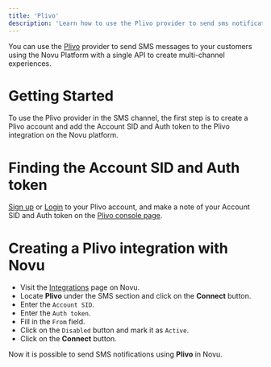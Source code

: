 ```yaml
---
title: 'Plivo'
description: 'Learn how to use the Plivo provider to send sms notifications using Novu'
---
```


You can use the [Plivo](https://www.plivo.com/) provider to send SMS messages to your customers using the Novu Platform with a single API to create multi-channel experiences.

# Getting Started

To use the Plivo provider in the SMS channel, the first step is to create a Plivo account and add the Account SID and Auth token to the Plivo integration on the Novu platform.

# Finding the Account SID and Auth token

[Sign up](https://console.plivo.com/accounts/register/) or [Login](https://console.plivo.com/accounts/login/) to your Plivo account, and make a note of your Account SID and Auth token on the [Plivo console page](https://console.plivo.com/dashboard/).

# Creating a Plivo integration with Novu

- Visit the [Integrations](https://web.novu.co/integrations) page on Novu.
- Locate **Plivo** under the SMS section and click on the **Connect** button.
- Enter the `Account SID`.
- Enter the `Auth token`.
- Fill in the `From` field.
- Click on the `Disabled` button and mark it as `Active`.
- Click on the **Connect** button.

Now it is possible to send SMS notifications using **Plivo** in Novu.